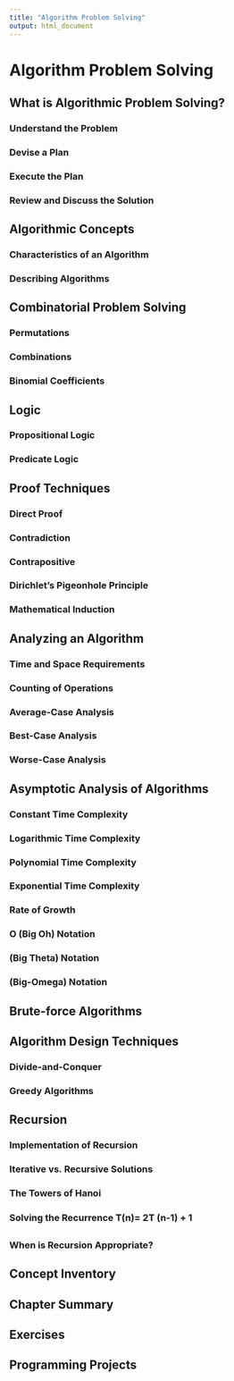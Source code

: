 ```yaml
---
title: "Algorithm Problem Solving"
output: html_document
---
```

# Algorithm Problem Solving


## What is Algorithmic Problem Solving? 
### Understand the Problem 
### Devise a Plan 
### Execute the Plan 
### Review and Discuss the Solution 
## Algorithmic Concepts 
### Characteristics of an Algorithm 
### Describing Algorithms 
## Combinatorial Problem Solving 
### Permutations 
### Combinations 
### Binomial Coefficients 
## Logic 
### Propositional Logic 
### Predicate Logic 
## Proof Techniques 
### Direct Proof
### Contradiction 
### Contrapositive 
### Dirichlet’s Pigeonhole Principle 
### Mathematical Induction 
## Analyzing an Algorithm 
### Time and Space Requirements 
### Counting of Operations
### Average-Case Analysis 
### Best-Case Analysis 
### Worse-Case Analysis 
## Asymptotic Analysis of Algorithms
### Constant Time Complexity 
### Logarithmic Time Complexity 
### Polynomial Time Complexity 
### Exponential Time Complexity 
### Rate of Growth 
### O (Big Oh) Notation 
###  (Big Theta) Notation 
###  (Big-Omega) Notation 
## Brute-force Algorithms 
## Algorithm Design Techniques 
### Divide-and-Conquer 
### Greedy Algorithms
## Recursion 
### Implementation of Recursion 
### Iterative vs. Recursive Solutions 
### The Towers of Hanoi 
### Solving the Recurrence T(n)= 2T (n-1) + 1
### When is Recursion Appropriate?
## Concept Inventory 
## Chapter Summary 
## Exercises 
## Programming Projects 
